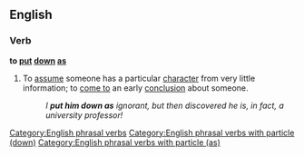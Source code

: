 ==English==

===Verb===
'''to [[put]] [[down]] [[as]]'''

# {{context|idiomatic|lang=en}} To [[assume]] someone has a particular [[character]] from very little information; to [[come to]] an early [[conclusion]] about someone.
#: ''I '''put him down as''' ignorant, but then discovered he is, in fact, a university professor!''

[[Category:English phrasal verbs]]
[[Category:English phrasal verbs with particle (down)]]
[[Category:English phrasal verbs with particle (as)]]
